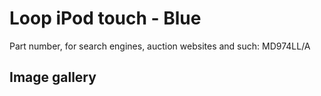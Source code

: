 
# Loop iPod touch - Blue

Part number, for search engines, auction websites and such: MD974LL/A

## Image gallery

<div style={{ width: "768px" }}>
  <GalleryComponent
    images={[
      {
        original: "/everysource/MD974.webp",
        thumbnail: "/everypreview/MD974.webp",
      },
      {
        original: "/everysource/MD974_AV1.webp",
        thumbnail: "/everypreview/MD974_AV1.webp",
      },
      {
        original: "/everysource/MD974_AV2.webp",
        thumbnail: "/everypreview/MD974_AV2.webp",
      },
      {
        original: "/everysource/MD974_AV3.webp",
        thumbnail: "/everypreview/MD974_AV3.webp",
      }
    ]}
  />
</div>